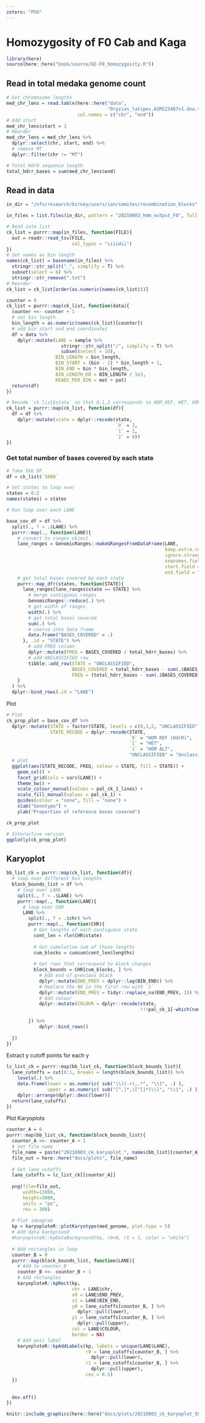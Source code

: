 ```yaml
---
zotero: "PhD"
---
```


# Homozygosity of F0 Cab and Kaga

```r
library(here)
source(here::here("book/source/02-F0_homozygosity.R"))
```

## Read in total medaka genome count

```r
# Get chromosome lengths
med_chr_lens = read.table(here::here("data",
                                     "Oryzias_latipes.ASM223467v1.dna.toplevel.fa_chr_counts.txt"),
                          col.names = c("chr", "end"))
# Add start
med_chr_lens$start = 1
# Reorder
med_chr_lens = med_chr_lens %>% 
  dplyr::select(chr, start, end) %>% 
  # remove MT
  dplyr::filter(chr != "MT")

# Total HdrR sequence length
total_hdrr_bases = sum(med_chr_lens$end)
```

## Read in data

```r
in_dir = "/nfs/research/birney/users/ian/somites/recombination_blocks"

in_files = list.files(in_dir, pattern = "20210803_hmm_output_F0", full.names = T)

# Read into list
ck_list = purrr::map(in_files, function(FILE){
  out = readr::read_tsv(FILE,
                        col_types = "ciiidii")
})
# Set names as bin length
names(ck_list) = basename(in_files) %>% 
  stringr::str_split("_", simplify = T) %>% 
  subset(select = 6) %>% 
  stringr::str_remove(".txt")
# Reorder
ck_list = ck_list[order(as.numeric(names(ck_list)))]

counter = 0
ck_list = purrr::map(ck_list, function(data){
  counter <<- counter + 1
  # set bin length
  bin_length = as.numeric(names(ck_list)[counter])
  # add bin start and end coordinates
  df = data %>% 
    dplyr::mutate(LANE = sample %>%
                    stringr::str_split("/", simplify = T) %>% 
                    subset(select = 10),
                  BIN_LENGTH = bin_length,
                  BIN_START = (bin - 1) * bin_length + 1,
                  BIN_END = bin * bin_length,
                  BIN_LENGTH_KB = BIN_LENGTH / 1e3,
                  READS_PER_BIN = mat + pat)
  return(df)
})

# Recode `ck_list$state` so that 0,1,2 corresponds to HOM_REF, HET, HOM_ALT 
ck_list = purrr::map(ck_list, function(df){
  df = df %>% 
    dplyr::mutate(state = dplyr::recode(state,
                                        `0` = 2,
                                        `1` = 1,
                                        `2` = 0))
})
```

### Get total number of bases covered by each state

```r
# Take 5kb DF
df = ck_list$`5000`

# Set states to loop over
states = 0:2
names(states) = states

# Run loop over each LANE

base_cov_df = df %>% 
  split(., f = .$LANE) %>% 
  purrr::map(., function(LANE){
    # convert to ranges object
    lane_ranges = GenomicRanges::makeGRangesFromDataFrame(LANE,
                                                          keep.extra.columns = T,
                                                          ignore.strand = T,
                                                          seqnames.field = "chr", 
                                                          start.field = "BIN_START",
                                                          end.field = "BIN_END")
    # get total bases covered by each state
    purrr::map_dfr(states, function(STATE){
      lane_ranges[lane_ranges$state == STATE] %>% 
        # merge contiguous ranges
        GenomicRanges::reduce(.) %>% 
        # get width of ranges
        width(.) %>% 
        # get total bases covered
        sum(.) %>% 
        # coerce into data frame
        data.frame("BASES_COVERED" = .)
      }, .id = "STATE") %>% 
        # add FREQ column
        dplyr::mutate(FREQ = BASES_COVERED / total_hdrr_bases) %>% 
        # add UNCLASSIFIED row
        tibble::add_row(STATE = "UNCLASSIFIED", 
                        BASES_COVERED = total_hdrr_bases - sum(.$BASES_COVERED),
                        FREQ = (total_hdrr_bases - sum(.$BASES_COVERED)) / total_hdrr_bases)
    }
  ) %>% 
  dplyr::bind_rows(.id = "LANE")

```

Plot

```r
# Plot
ck_prop_plot = base_cov_df %>% 
  dplyr::mutate(STATE = factor(STATE, levels = c(0,1,2, "UNCLASSIFIED")),
                STATE_RECODE = dplyr::recode(STATE,
                                             `0` = "HOM REF (HdrR)",
                                             `1` = "HET",
                                             `2` = "HOM ALT",
                                             "UNCLASSIFIED" = "Unclassified")) %>% 
  # plot
  ggplot(aes(STATE_RECODE, FREQ, colour = STATE, fill = STATE)) +
    geom_col() +
    facet_grid(cols = vars(LANE)) +
    theme_bw() +
    scale_colour_manual(values = pal_ck_1_lines) +
    scale_fill_manual(values = pal_ck_1) +
    guides(colour = "none", fill = "none") +
    xlab("Genotype") +
    ylab("Proportion of reference bases covered")

ck_prop_plot

# Interactive version
ggplotly(ck_prop_plot)
```

## Karyoplot

```r
bb_list_ck = purrr::map(ck_list, function(df){
  # loop over different bin lengths
  block_bounds_list = df %>% 
    # loop over LANE
    split(., f = .$LANE) %>% 
    purrr::map(., function(LANE){
      # loop over CHR
      LANE %>% 
        split(., f = .$chr) %>% 
        purrr::map(., function(CHR){
          # Get lengths of each contiguous state
          cont_len = rle(CHR$state)
          
          # Get cumulative sum of those lengths
          cum_blocks = cumsum(cont_len$lengths)
          
          # Get rows that correspond to block changes
          block_bounds = CHR[cum_blocks, ] %>% 
            # Add end of previous black
            dplyr::mutate(END_PREV = dplyr::lag(BIN_END)) %>% 
            # Replace the NA in the first row with `1`
            dplyr::mutate(END_PREV = tidyr::replace_na(END_PREV, 1)) %>% 
            # Add colour
            dplyr::mutate(COLOUR = dplyr::recode(state,
                                                 !!!pal_ck_1[-which(names(pal_ck_1) == "UNCLASSIFIED")])) 
          
        }) %>% 
            dplyr::bind_rows()
      
  })
})
```

Extract y cutoff points for each y

```r
lc_list_ck = purrr::map(bb_list_ck, function(block_bounds_list){
  lane_cutoffs = cut(0:1, breaks = length(block_bounds_list)) %>% 
    levels(.) %>% 
    data.frame(lower = as.numeric( sub("\\((.+),.*", "\\1", .) ),
               upper = as.numeric( sub("[^,]*,([^]]*)\\]", "\\1", .) )) %>% 
    dplyr::arrange(dplyr::desc(lower))
  return(lane_cutoffs)
})
```

Plot Karyoplots

```r
counter_A = 0
purrr::map(bb_list_ck, function(block_bounds_list){
  counter_A <<- counter_A + 1
  # set file name
  file_name = paste("20210803_ck_karyoplot_", names(bb_list)[counter_A], ".png", sep = "")
  file_out = here::here("docs/plots", file_name)
  
  # Get lane cutoffs
  lane_cutoffs = lc_list_ck[[counter_A]]
  
  png(file=file_out,
      width=13000,
      height=3000,
      units = "px",
      res = 300)
  
  # Plot ideogram
  kp = karyoploteR::plotKaryotype(med_genome, plot.type = 5)
  # Add data background
  #karyoploteR::kpDataBackground(kp, r0=0, r1 = 1, color = "white")
  
  # Add rectangles in loop
  counter_B = 0
  purrr::map(block_bounds_list, function(LANE){
    # Add to counter_B
    counter_B <<- counter_B + 1
    # Add rectangles
    karyoploteR::kpRect(kp,
                        chr = LANE$chr,
                        x0 = LANE$END_PREV,
                        x1 = LANE$BIN_END,
                        y0 = lane_cutoffs[counter_B, ] %>% 
                          dplyr::pull(lower),
                        y1 = lane_cutoffs[counter_B, ] %>% 
                          dplyr::pull(upper),
                        col = LANE$COLOUR,
                        border = NA)
    # Add axis label
    karyoploteR::kpAddLabels(kp, labels = unique(LANE$LANE),
                             r0 = lane_cutoffs[counter_B, ] %>% 
                               dplyr::pull(lower),
                             r1 = lane_cutoffs[counter_B, ] %>% 
                               dplyr::pull(upper),
                             cex = 0.5)
  })
  
  
  dev.off()  
})
```

```r
knitr::include_graphics(here::here("docs/plots/20210803_ck_karyoplot_5000.png"))
```
